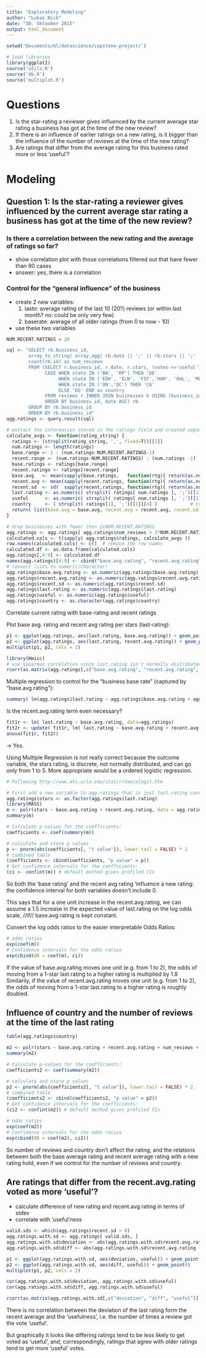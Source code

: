 ```yaml
---
title: "Exploratory Modeling"
author: "Lukas Nick"
date: "30. Oktoober 2015"
output: html_document
---
```


```r
setwd('Documents/ml/datascience/capstone-project/')

# load libraries
library(ggplot2)
source('utils.R')
source('db.R')
source('multiplot.R')
```

# Questions

1. Is the star-rating a reviewer gives influenced by the current average star rating a business has got at the time of the new review?
2. If there is an influence of earlier ratings on a new rating, is it bigger than the influence of the number of reviews at the time of the new rating?
3. Are ratings that differ from the average rating for this business rated more or less 'useful'?

# Modeling

## Question 1: Is the star-rating a reviewer gives influenced by the current average star rating a business has got at the time of the new review?

### Is there a correlation between the new rating and the average of ratings so far?

* show correlation plot with those correlations filtered out that have fewer than 90 cases
* answer: yes, there is a correlation

### Control for the "general influence" of the business

* create 2 new variables: 
  1. lastn: average rating of the last 10 (20?) reviews (or within last month? no: could be only very few)
  2. baserate: average of all older ratings (from 0 to now - 10)
* use these two variables 

```r

NUM.RECENT.RATINGS = 20

sql <- "SELECT rb.business_id, 
        array_to_string( array_agg( rb.date || ';' || rb.stars || ';' || rb.useful || ';' || rb.country ), ',') as ratings, 
        count(rb.id) as num_reviews    
        FROM (SELECT r.business_id, r.date, r.stars, (votes->>'useful')::text::int as useful, b.state, r.id,
              CASE WHEN state IN ('BW', 'RP') THEN 'DE'             
                   WHEN state IN ('EDH', 'ELN', 'FIF','HAM', 'KHL', 'MLN', 'SCB','XGL') THEN 'GB'
                   WHEN state IN ('ON','QC') THEN 'CA'
                   ELSE 'US' END as country
              FROM reviews r INNER JOIN businesses b USING (business_id) 
              ORDER BY business_id, date ASC) rb 
        GROUP BY rb.business_id
        ORDER BY rb.business_id"
agg.ratings <- query.result(sql)

# extract the information stored in the ratings field and created separate fields
calculate_avgs <- function(rating_string) {
  ratings <- (strsplit(rating_string, ',', fixed=T))[[1]]
  num.ratings <- length(ratings)
  base.range <- 1 : (num.ratings-NUM.RECENT.RATINGS-1)
  recent.range <- (num.ratings-NUM.RECENT.RATINGS) : (num.ratings -1)
  base.ratings <- ratings[base.range]
  recent.ratings <- ratings[recent.range]
  base.avg   <- mean(sapply(base.ratings,   function(rtg){ return(as.numeric( strsplit(rtg, ';')[[1]][2] )) }))
  recent.avg <- mean(sapply(recent.ratings, function(rtg){ return(as.numeric( strsplit(rtg, ';')[[1]][2] )) }))
  recent.sd  <- sd(  sapply(recent.ratings, function(rtg){ return(as.numeric( strsplit(rtg, ';')[[1]][2] )) }))
  last.rating <- as.numeric( strsplit( ratings[ num.ratings ], ';')[[1]][2] )  # stars of latest rating
  useful      <- as.numeric( strsplit( ratings[ num.ratings ], ';')[[1]][3] )  # usefulness of latest rating
  country     <- ( strsplit( ratings[1], ';')[[1]][4] )            # country of first rating (the same for all ratings) 
  return( list(base.avg = base.avg, recent.avg = recent.avg, recent.sd = recent.sd, last.rating = last.rating, useful=useful, country=country))
}

# drop businesses with fewer then 2xNUM.RECENT.RATINGS
agg.ratings <- agg.ratings[ agg.ratings$num_reviews > 2*NUM.RECENT.RATINGS, ]
calculated.cols <- t(sapply( agg.ratings$ratings, calculate_avgs ))
row.names(calculated.cols) <- c()  # remove the row names
calculated.df <- as.data.frame(calculated.cols)
agg.ratings[,4:9] <- calculated.df
names(agg.ratings)[4:9] <- cbind("base.avg.rating", "recent.avg.rating", "recent.sd", "last.rating", "useful", "country")
# convert lists to numeric/character:
agg.ratings$base.avg.rating <- as.numeric(agg.ratings$base.avg.rating)
agg.ratings$recent.avg.rating <- as.numeric(agg.ratings$recent.avg.rating)
agg.ratings$recent.sd <- as.numeric(agg.ratings$recent.sd)
agg.ratings$last.rating <- as.numeric(agg.ratings$last.rating)
agg.ratings$useful <- as.numeric(agg.ratings$useful)
agg.ratings$country <- as.character(agg.ratings$country)

```

Correlate current rating with base-rating and recent ratings

Plot base avg. rating and recent avg rating per stars (last-rating):
```r
p1 <- ggplot(agg.ratings, aes(last.rating, base.avg.rating)) + geom_point(alpha=1/100) 
p2 <- ggplot(agg.ratings, aes(last.rating, recent.avg.rating)) + geom_point(alpha=1/100)
multiplot(p1, p2, cols = 2)
```

```r
library(Hmisc)
# use Spearman correlation since last.rating isn't normally distributed at all
rcorr(as.matrix(agg.ratings[,c("base.avg.rating", "recent.avg.rating", "last.rating")]), type="spearman")
```

Multiple regression to control for the "business base rate" (captured by "base.avg.rating"):
```r
summary( lm(agg.ratings$last.rating ~ agg.ratings$base.avg.rating + agg.ratings$recent.avg.rating) )
```

Is the recent.avg.rating term even necessary?
```r
fit1r <- lm( last.rating ~ base.avg.rating, data=agg.ratings)
fit2r <- update( fit1r, lm( last.rating ~ base.avg.rating + recent.avg.rating, data=agg.ratings) )
anova(fit1r, fit2r)

```

-> Yes.

Using Multiple Regression is not really correct because the outcome variable, the stars rating, is discrete, not normally distributed, and can go only from 1 to 5.
More appropriate would be a ordered logistic regression.

```r
# Following http://www.ats.ucla.edu/stat/r/dae/ologit.htm

# First add a new variable to agg.ratings that is just last.rating converted to a factor, since polr requires this
agg.ratings$stars <- as.factor(agg.ratings$last.rating)
library(MASS)
m <- polr(stars ~ base.avg.rating + recent.avg.rating, data = agg.ratings, Hess=TRUE)
summary(m)

# Calculate p-values for the coefficients:
coefficients <- coef(summary(m))

# calculate and store p values
p <- pnorm(abs(coefficients[, "t value"]), lower.tail = FALSE) * 2
# combined table
(coefficients <- cbind(coefficients, "p value" = p))
# Get confidence intervals for the coefficients: 
(ci <- confint(m)) # default method gives profiled CIs
```

So both the 'base rating' and the recent avg rating 'influence a new rating: the confidence interval for both variables doesn't include 0.

This says that for a one unit increase in the recent.avg.rating, we can assume a 1.5 increase in the expected value of last.rating on the log odds scale, //if// base.avg.rating is kept constant.

Convert the log odds ratios to the easier interpretable Odds Ratios:
```r

# odds ratios
exp(coef(m))
# Confidence intervals for the odds ratios
exp(cbind(OR = coef(m), ci))
```

If the value of base.avg.rating moves one unit (e.g. from 1 to 2), the odds of moving from a 1-star last.rating to a higher rating is multiplied by 1.8
Similarily, if the value of recent.avg.rating moves one unit (e.g. from 1 to 2), the odds of moving from a 1-star last.rating to a higher rating is roughly doubled.


## Influence of country and the number of reviews at the time of the last rating


```r
table(agg.ratings$country)

m2 <- polr(stars ~ base.avg.rating + recent.avg.rating + num_reviews + country, data = agg.ratings[ agg.ratings$country != 'DE', ], Hess=TRUE)
summary(m2)

# Calculate p-values for the coefficients:
coefficients2 <- coef(summary(m2))

# calculate and store p values
p2 <- pnorm(abs(coefficients2[, "t value"]), lower.tail = FALSE) * 2
# combined table
(coefficients2 <- cbind(coefficients2, "p value" = p2))
# Get confidence intervals for the coefficients: 
(ci2 <- confint(m2)) # default method gives profiled CIs

# odds ratios
exp(coef(m2))
# Confidence intervals for the odds ratios
exp(cbind(OR = coef(m2), ci2))

```

So number of reviews and country don't affect the rating, and the relations between both the base average rating and recent average rating with a new rating hold, even if we control for the number of reviews and country.

## Are ratings that differ from the recent.avg.rating voted as more 'useful'?
  
* calculate difference of new rating and recent.avg.rating in terms of stdev
* correlate with 'useful'ness


```r
valid.sds <- which(agg.ratings$recent.sd > 0)
agg.ratings.with.sd <- agg.ratings[ valid.sds, ]
agg.ratings.with.sd$deviation <- abs(agg.ratings.with.sd$recent.avg.rating - agg.ratings.with.sd$last.rating) / agg.ratings.with.sd$recent.sd
agg.ratings.with.sd$diff <- abs(agg.ratings.with.sd$recent.avg.rating - agg.ratings.with.sd$last.rating) 

p1 <- ggplot(agg.ratings.with.sd, aes(deviation, useful)) + geom_point()
p2 <- ggplot(agg.ratings.with.sd, aes(diff, useful)) + geom_point()
multiplot(p1, p2, cols = 2)

cor(agg.ratings.with.sd$deviation, agg.ratings.with.sd$useful)
cor(agg.ratings.with.sd$diff, agg.ratings.with.sd$useful)

rcorr(as.matrix(agg.ratings.with.sd[,c("deviation", "diff", "useful")]), type="spearman")
```

There is no correlation between the deviation of the last rating form the recent average and the 'usefulness', i.e. the number of times a review got the vote 'useful'.

But graphically it looks like differing ratings tend to be less likely to get voted as 'useful', and, correspondingly, ratings that agree with older ratings tend to get more 'useful' votes.
